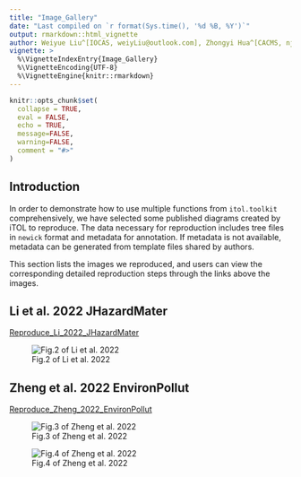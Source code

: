 ---
title: "Image_Gallery"
date: "Last compiled on `r format(Sys.time(), '%d %B, %Y')`"
output: rmarkdown::html_vignette
author: Weiyue Liu^[IOCAS, weiyLiu@outlook.com], Zhongyi Hua^[CACMS, njbxhzy@hotmail.com], Tong Zhou^[IOCAS, tongzhou2017@gmail.com]
vignette: >
  %\VignetteIndexEntry{Image_Gallery}
  %\VignetteEncoding{UTF-8}
  %\VignetteEngine{knitr::rmarkdown}
---

```{r, include = FALSE}
knitr::opts_chunk$set(
  collapse = TRUE,
  eval = FALSE,
  echo = TRUE,
  message=FALSE,
  warning=FALSE,
  comment = "#>"
)
```

## Introduction
In order to demonstrate how to use multiple functions from `itol.toolkit` comprehensively, we have selected some published diagrams created by iTOL to reproduce. The data necessary for reproduction includes tree files in `newick` format and metadata for annotation. If metadata is not available, metadata can be generated from template files shared by authors.

This section lists the images we reproduced, and users can view the corresponding detailed reproduction steps through the links above the images.

## Li et al. 2022 JHazardMater
[Reproduce_Li_2022_JHazardMater](https://tongzhou2017.github.io/itol.toolkit/articles/Reproduce_Li_2022_JHazardMater.html)

![Fig.2 of Li et al. 2022](https://ars.els-cdn.com/content/image/1-s2.0-S0304389422010202-gr2.jpg)

## Zheng et al. 2022 EnvironPollut
[Reproduce_Zheng_2022_EnvironPollut](https://tongzhou2017.github.io/itol.toolkit/articles/Reproduce_Zheng_2022_EnvironPollut.html)

![Fig.3 of Zheng et al. 2022](https://ars.els-cdn.com/content/image/1-s2.0-S0269749122014579-gr3.jpg)

![Fig.4 of Zheng et al. 2022](https://ars.els-cdn.com/content/image/1-s2.0-S0269749122014579-gr4.jpg)